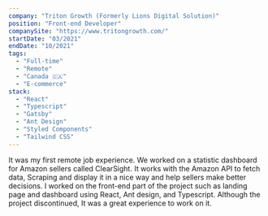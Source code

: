 ```yaml
---
company: "Triton Growth (Formerly Lions Digital Solution)"
position: "Front-end Developer"
companySite: "https://www.tritongrowth.com/"
startDate: "03/2021"
endDate: "10/2021"
tags:
  - "Full-time"
  - "Remote"
  - "Canada 🇨🇦"
  - "E-commerce"
stack:
  - "React"
  - "Typescript"
  - "Gatsby"
  - "Ant Design"
  - "Styled Components"
  - "Tailwind CSS"
---
```


It was my first remote job experience.
We worked on a statistic dashboard for Amazon sellers called ClearSight.
It works with the Amazon API to fetch data, Scraping and display it in a nice way and help sellers make better decisions.
I worked on the front-end part of the project such as landing page and dashboard using React, Ant design, and Typescript.
Although the project discontinued, It was a great experience to work on it.
